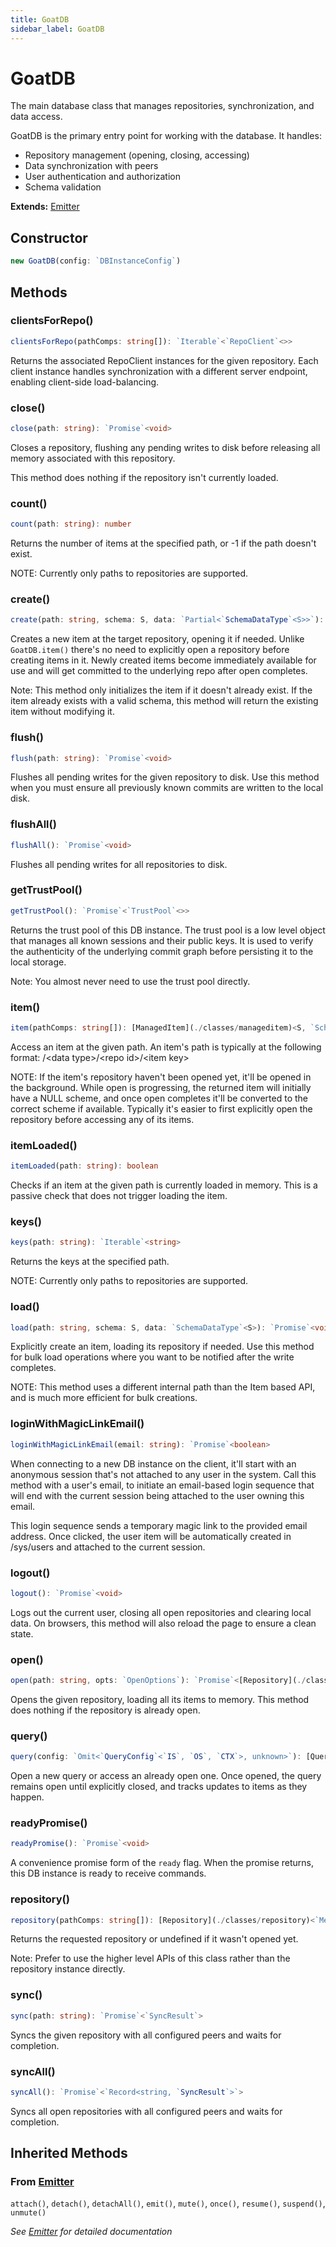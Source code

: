 ```yaml
---
title: GoatDB
sidebar_label: GoatDB
---
```


# GoatDB

The main database class that manages repositories, synchronization, and data
access.

GoatDB is the primary entry point for working with the database. It handles:
- Repository management (opening, closing, accessing)
- Data synchronization with peers
- User authentication and authorization
- Schema validation

**Extends:** [Emitter](./emitter)

## Constructor

```typescript
new GoatDB(config: `DBInstanceConfig`)
```

## Methods

### clientsForRepo()

```typescript
clientsForRepo(pathComps: string[]): `Iterable`<`RepoClient`<>>
```

Returns the associated RepoClient instances for the given repository.
Each client instance handles synchronization with a different server
endpoint, enabling client-side load-balancing.

### close()

```typescript
close(path: string): `Promise`<void>
```

Closes a repository, flushing any pending writes to disk before releasing
all memory associated with this repository.

This method does nothing if the repository isn't currently loaded.

### count()

```typescript
count(path: string): number
```

Returns the number of items at the specified path, or -1 if the path
doesn't exist.

NOTE: Currently only paths to repositories are supported.

### create()

```typescript
create(path: string, schema: S, data: `Partial<`SchemaDataType`<S>>`): [ManagedItem](./classes/manageditem)<S, `Schema`>
```

Creates a new item at the target repository, opening it if needed. Unlike
`GoatDB.item()` there's no need to explicitly open a repository before
creating items in it. Newly created items become immediately available for
use and will get committed to the underlying repo after open completes.

Note: This method only initializes the item if it doesn't already exist.
If the item already exists with a valid schema, this method will return
the existing item without modifying it.

### flush()

```typescript
flush(path: string): `Promise`<void>
```

Flushes all pending writes for the given repository to disk. Use this
method when you must ensure all previously known commits are written to the
local disk.

### flushAll()

```typescript
flushAll(): `Promise`<void>
```

Flushes all pending writes for all repositories to disk.

### getTrustPool()

```typescript
getTrustPool(): `Promise`<`TrustPool`<>>
```

Returns the trust pool of this DB instance. The trust pool is a low level
object that manages all known sessions and their public keys. It is used
to verify the authenticity of the underlying commit graph before persisting
it to the local storage.

Note: You almost never need to use the trust pool directly.

### item()

```typescript
item(pathComps: string[]): [ManagedItem](./classes/manageditem)<S, `Schema`>
```

Access an item at the given path. An item's path is typically at the
following format:
/\<data type\>/\<repo id\>/\<item key\>

NOTE: If the item's repository haven't been opened yet, it'll be opened in
the background. While open is progressing, the returned item will
initially have a NULL scheme, and once open completes it'll be converted
to the correct scheme if available. Typically it's easier to first
explicitly open the repository before accessing any of its items.

### itemLoaded()

```typescript
itemLoaded(path: string): boolean
```

Checks if an item at the given path is currently loaded in memory.
This is a passive check that does not trigger loading the item.

### keys()

```typescript
keys(path: string): `Iterable`<string>
```

Returns the keys at the specified path.

NOTE: Currently only paths to repositories are supported.

### load()

```typescript
load(path: string, schema: S, data: `SchemaDataType`<S>): `Promise`<void>
```

Explicitly create an item, loading its repository if needed. Use this
method for bulk load operations where you want to be notified after the
write completes.

NOTE: This method uses a different internal path than the Item based API,
and is much more efficient for bulk creations.

### loginWithMagicLinkEmail()

```typescript
loginWithMagicLinkEmail(email: string): `Promise`<boolean>
```

When connecting to a new DB instance on the client, it'll start with an
anonymous session that's not attached to any user in the system. Call this
method with a user's email, to initiate an email-based login sequence that
will end with the current session being attached to the user owning this
email.

This login sequence sends a temporary magic link to the provided email
address. Once clicked, the user item will be automatically created in
/sys/users and attached to the current session.

### logout()

```typescript
logout(): `Promise`<void>
```

Logs out the current user, closing all open repositories and clearing
local data. On browsers, this method will also reload the page to ensure
a clean state.

### open()

```typescript
open(path: string, opts: `OpenOptions`): `Promise`<[Repository](./classes/repository)<`MemRepoStorage`<>>>
```

Opens the given repository, loading all its items to memory.
This method does nothing if the repository is already open.

### query()

```typescript
query(config: `Omit<`QueryConfig`<`IS`, `OS`, `CTX`>, unknown>`): [Query](./classes/query)<`IS`, `OS`, `CTX`>
```

Open a new query or access an already open one. Once opened, the query
remains open until explicitly closed, and tracks updates to items as they
happen.

### readyPromise()

```typescript
readyPromise(): `Promise`<void>
```

A convenience promise form of the `ready` flag. When the promise returns,
this DB instance is ready to receive commands.

### repository()

```typescript
repository(pathComps: string[]): [Repository](./classes/repository)<`MemRepoStorage`<>>
```

Returns the requested repository or undefined if it wasn't opened yet.

Note: Prefer to use the higher level APIs of this class rather than the
repository instance directly.

### sync()

```typescript
sync(path: string): `Promise`<`SyncResult`>
```

Syncs the given repository with all configured peers and waits for
completion.

### syncAll()

```typescript
syncAll(): `Promise`<`Record<string, `SyncResult`>`>
```

Syncs all open repositories with all configured peers and waits for completion.

## Inherited Methods

### From [Emitter](./emitter)

`attach()`, `detach()`, `detachAll()`, `emit()`, `mute()`, `once()`, `resume()`, `suspend()`, `unmute()`

*See [Emitter](./emitter) for detailed documentation*

